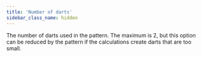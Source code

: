 ```yaml
---
title: 'Number of darts'
sidebar_class_name: hidden
---
```


The number of darts used in the pattern.
The maximum is 2, but this option can be reduced by the pattern if the calculations create darts that are too small.
